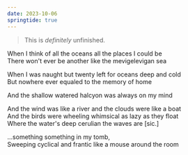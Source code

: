 ```yaml
---
date: 2023-10-06
springtide: true
---
```


> This is _definitely_ unfinished.

When I think of all the oceans all the places I could be\
There won't ever be another like the mevigelevigan sea

When I was naught but twenty left for oceans deep and cold\
But nowhere ever equaled to the memory of home

And the shallow watered halcyon was always on my mind

And the wind was like a river and the clouds were like a boat\
And the birds were wheeling whimsical as lazy as they float\
Where the water's deep cerulian the waves are [sic.]

...something something in my tomb,\
Sweeping cyclical and frantic like a mouse around the room